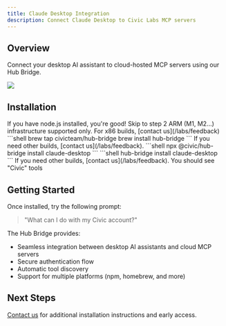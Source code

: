 ```yaml
---
title: Claude Desktop Integration
description: Connect Claude Desktop to Civic Labs MCP servers
---
```


## Overview

Connect your desktop AI assistant to cloud-hosted MCP servers using our Hub Bridge.

<Frame caption="Claude Desktop with Civic MCP Hub">
    <img
        src="/images/labs/projects/mcp-hub/claude-desktop.png"
        align="center"
        className="image-60 image-rounded"
    />
</Frame>

## Installation

<Steps>
    <Step title="Install the hub-bridge package">
      <Tabs>
          <Tab title="npm">
              If you have node.js installed, you're good! Skip to step 2
          </Tab>
          <Tab title="homebrew (Mac)">
              <Note>ARM (M1, M2...) infrastructure supported only. For x86 builds, [contact us](/labs/feedback)</Note>
              ```shell
              brew tap civicteam/hub-bridge
              brew install hub-bridge
              ```
          </Tab>
          <Tab title="Other">
              If you need other builds, [contact us](/labs/feedback).
          </Tab>
      </Tabs>
    </Step>
    <Step title="Configure your AI assistant to use the bridge">
      <Tabs>
          <Tab title="npm">
              ```shell
              npx @civic/hub-bridge install claude-desktop
              ```
          </Tab>
          <Tab title="homebrew (Mac)">
              ```shell
              hub-bridge install claude-desktop
              ```
          </Tab>
          <Tab title="Other">
              If you need other builds, [contact us](/labs/feedback).
          </Tab>
      </Tabs>
    </Step>
    <Step title="Fire up the assistant and log into Civic">
        You should see "Civic" tools
    </Step>
</Steps>

## Getting Started

Once installed, try the following prompt:

> "What can I do with my Civic account?"

The Hub Bridge provides:
- Seamless integration between desktop AI assistants and cloud MCP servers
- Secure authentication flow
- Automatic tool discovery
- Support for multiple platforms (npm, homebrew, and more)

## Next Steps

[Contact us](/labs/feedback) for additional installation instructions and early access.